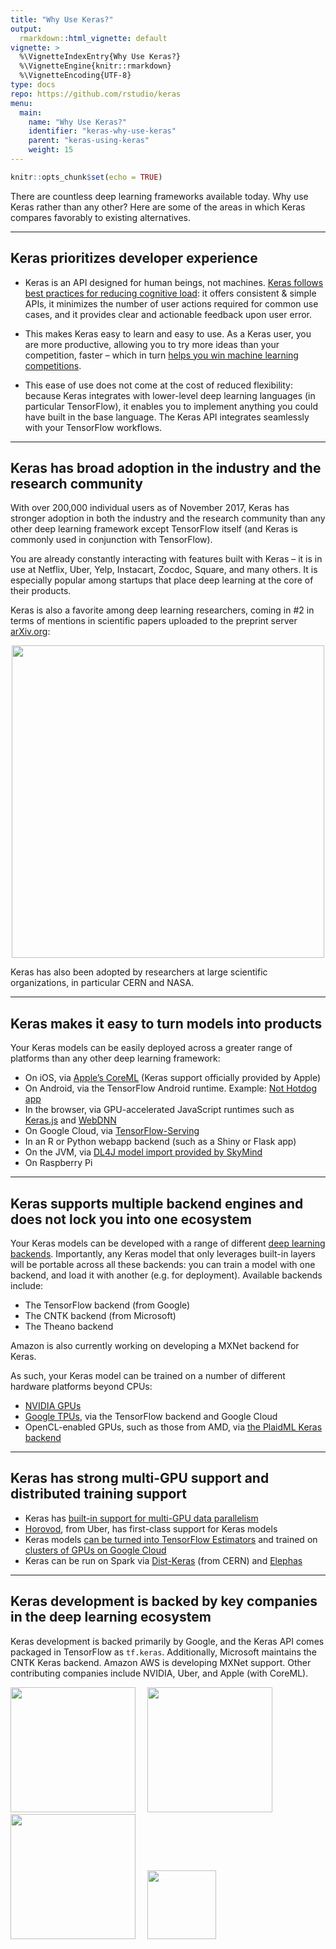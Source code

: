 ```yaml
---
title: "Why Use Keras?"
output: 
  rmarkdown::html_vignette: default
vignette: >
  %\VignetteIndexEntry{Why Use Keras?} 
  %\VignetteEngine{knitr::rmarkdown} 
  %\VignetteEncoding{UTF-8}
type: docs
repo: https://github.com/rstudio/keras
menu:
  main:
    name: "Why Use Keras?"
    identifier: "keras-why-use-keras"
    parent: "keras-using-keras"
    weight: 15
---
```


```r
knitr::opts_chunk$set(echo = TRUE)
```


There are countless deep learning frameworks available today. Why use Keras rather than any other? Here are some of the areas in which Keras compares favorably to existing alternatives.

---

## Keras prioritizes developer experience
    
- Keras is an API designed for human beings, not machines. [Keras follows best practices for reducing cognitive load](https://blog.keras.io/user-experience-design-for-apis.html): it offers consistent & simple APIs, it minimizes the number of user actions required for common use cases, and it provides clear and actionable feedback upon user error.

- This makes Keras easy to learn and easy to use. As a Keras user, you are more productive, allowing you to try more ideas than your competition, faster -- which in turn [helps you win machine learning competitions](https://www.quora.com/Why-has-Keras-been-so-successful-lately-at-Kaggle-competitions).

- This ease of use does not come at the cost of reduced flexibility: because Keras integrates with lower-level deep learning languages (in particular TensorFlow), it enables you to implement anything you could have built in the base language. The Keras API integrates seamlessly with your TensorFlow workflows.

---

## Keras has broad adoption in the industry and the research community

With over 200,000 individual users as of November 2017, Keras has stronger adoption in both the industry and the research community than any other deep learning framework except TensorFlow itself (and Keras is commonly used in conjunction with TensorFlow).

You are already constantly interacting with features built with Keras -- it is in use at Netflix, Uber, Yelp, Instacart, Zocdoc, Square, and many others. It is especially popular among startups that place deep learning at the core of their products.

Keras is also a favorite among deep learning researchers, coming in #2 in terms of mentions in scientific papers uploaded to the preprint server [arXiv.org](https://arxiv.org/archive/cs):

<img src='images/arxiv-mentions.png' style='width:500px; display: block; margin: 0 auto;'/>

Keras has also been adopted by researchers at large scientific organizations, in particular CERN and NASA.

---

## Keras makes it easy to turn models into products

Your Keras models can be easily deployed across a greater range of platforms than any other deep learning framework:

- On iOS, via [Apple’s CoreML](https://developer.apple.com/documentation/coreml) (Keras support officially provided by Apple)
- On Android, via the TensorFlow Android runtime. Example: [Not Hotdog app](https://medium.com/@timanglade/how-hbos-silicon-valley-built-not-hotdog-with-mobile-tensorflow-keras-react-native-ef03260747f3)
- In the browser, via GPU-accelerated JavaScript runtimes such as [Keras.js](https://transcranial.github.io/keras-js/#/) and [WebDNN](https://mil-tokyo.github.io/webdnn/)
- On Google Cloud, via [TensorFlow-Serving](https://www.tensorflow.org/serving/)
- In an R or Python webapp backend (such as a Shiny or Flask app)
- On the JVM, via [DL4J model import provided by SkyMind](https://deeplearning4j.org/model-import-keras)
- On Raspberry Pi

---

## Keras supports multiple backend engines and does not lock you into one ecosystem

Your Keras models can be developed with a range of different [deep learning backends](https://keras.rstudio.com/articles/backend.html). Importantly, any Keras model that only leverages built-in layers will be portable across all these backends: you can train a model with one backend, and load it with another (e.g. for deployment). Available backends include:

- The TensorFlow backend (from Google)
- The CNTK backend (from Microsoft)
- The Theano backend

Amazon is also currently working on developing a MXNet backend for Keras.

As such, your Keras model can be trained on a number of different hardware platforms beyond CPUs:

- [NVIDIA GPUs](https://developer.nvidia.com/deep-learning)
- [Google TPUs](https://cloud.google.com/tpu/), via the TensorFlow backend and Google Cloud
- OpenCL-enabled GPUs, such as those from AMD, via [the PlaidML Keras backend](https://github.com/plaidml/plaidml)

---

## Keras has strong multi-GPU support and distributed training support

- Keras has [built-in support for multi-GPU data parallelism](https://keras.rstudio.com/reference/multi_gpu_model.html)
- [Horovod](https://github.com/uber/horovod), from Uber, has first-class support for Keras models
- Keras models [can be turned into TensorFlow Estimators](https://www.tensorflow.org/versions/master/api_docs/python/tf/keras/estimator/model_to_estimator) and trained on [clusters of GPUs on Google Cloud](https://cloud.google.com/solutions/running-distributed-tensorflow-on-compute-engine)
- Keras can be run on Spark via [Dist-Keras](https://github.com/cerndb/dist-keras) (from CERN) and [Elephas](https://github.com/maxpumperla/elephas)

---

## Keras development is backed by key companies in the deep learning ecosystem

Keras development is backed primarily by Google, and the Keras API comes packaged in TensorFlow as `tf.keras`. Additionally, Microsoft maintains the CNTK Keras backend. Amazon AWS is developing MXNet support. Other contributing companies include NVIDIA, Uber, and Apple (with CoreML).

<img src='images/google-logo.png' style='width:200px; margin-right:15px;'/>
<img src='images/microsoft-logo.png' style='width:200px; margin-right:15px;'/>
<img src='images/nvidia-logo.png' style='width:200px; margin-right:15px;'/>
<img src='images/aws-logo.png' style='width:110px; margin-right:15px;'/>

